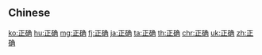 {{also|正確}}
==Chinese==
{{zh-see|正確}}

[[ko:正确]]
[[hu:正确]]
[[mg:正确]]
[[fj:正确]]
[[ja:正确]]
[[ta:正确]]
[[th:正确]]
[[chr:正确]]
[[uk:正确]]
[[zh:正确]]